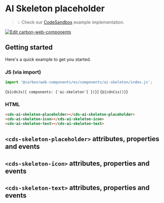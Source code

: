 
<Meta of={AISkeletonStories} />

# AI Skeleton placeholder

> 💡 Check our
> [CodeSandbox](https://codesandbox.io/s/github/carbon-design-system/carbon-for-ibm-dotcom/tree/main/packages/carbon-web-components/examples/codesandbox/basic/components/ai-skeleton)
> example implementation.

[![Edit carbon-web-components](https://codesandbox.io/static/img/play-codesandbox.svg)](https://codesandbox.io/s/github/carbon-design-system/carbon-for-ibm-dotcom/tree/main/packages/carbon-web-components/examples/codesandbox/basic/components/ai-skeleton)

## Getting started

Here's a quick example to get you started.

### JS (via import)

```javascript
import '@carbon/web-components/es/components/ai-skeleton/index.js';
```

<Markdown>{`${cdnJs({ components: ['ai-skeleton'] })}`}</Markdown>
<Markdown>{`${cdnCss()}`}</Markdown>

### HTML

```html
<cds-ai-skeleton-placeholder></cds-ai-skeleton-placeholder>
<cds-ai-skeleton-icon></cds-ai-skeleton-icon>
<cds-ai-skeleton-text></cds-ai-skeleton-text>
```

## `<cds-skeleton-placeholder>` attributes, properties and events

<ArgTypes of="cds-skeleton-placeholder" />

## `<cds-skeleton-icon>` attributes, properties and events

<ArgTypes of="cds-skeleton-icon" />

## `<cds-skeleton-text>` attributes, properties and events

<ArgTypes of="cds-skeleton-text" />
